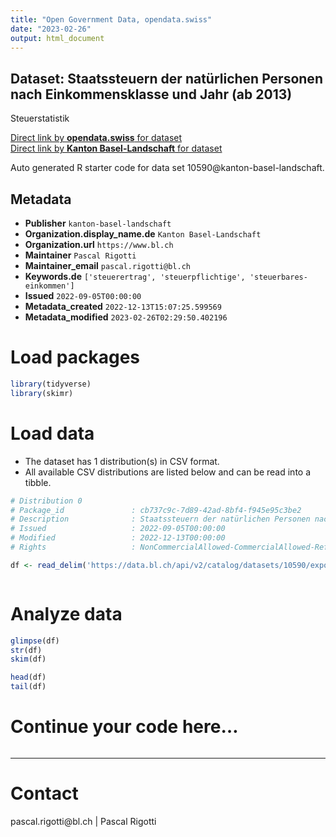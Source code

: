 ```yaml
---
title: "Open Government Data, opendata.swiss"
date: "2023-02-26"
output: html_document
---
```


## Dataset: Staatssteuern der natürlichen Personen nach Einkommensklasse und Jahr (ab 2013)

Steuerstatistik

[Direct link by **opendata.swiss** for dataset](https://opendata.swiss/de/dataset/staatssteuern-der-naturlichen-personen-nach-einkommensklasse-und-jahr-ab-2013)<br>
[Direct link by **Kanton Basel-Landschaft** for dataset](https://data.bl.ch/explore/dataset/10590/)

Auto generated R starter code for data set 10590@kanton-basel-landschaft.

## Metadata

- **Publisher** `kanton-basel-landschaft`
- **Organization.display_name.de** `Kanton Basel-Landschaft`
- **Organization.url** `https://www.bl.ch`
- **Maintainer** `Pascal Rigotti`
- **Maintainer_email** `pascal.rigotti@bl.ch`
- **Keywords.de** `['steuerertrag', 'steuerpflichtige', 'steuerbares-einkommen']`
- **Issued** `2022-09-05T00:00:00`
- **Metadata_created** `2022-12-13T15:07:25.599569`
- **Metadata_modified** `2023-02-26T02:29:50.402196`


# Load packages

```r

library(tidyverse)
library(skimr)

```

# Load data

-   The dataset has 1 distribution(s) in CSV format.
-   All available CSV distributions are listed below and can be read into a tibble.

```r

# Distribution 0
# Package_id               : cb737c9c-7d89-42ad-8bf4-f945e95c3be2
# Description              : Staatssteuern der natürlichen Personen nach Einkommensklasse und Jahr (ab 2013) (csv)
# Issued                   : 2022-09-05T00:00:00
# Modified                 : 2022-12-13T00:00:00
# Rights                   : NonCommercialAllowed-CommercialAllowed-ReferenceRequired

df <- read_delim('https://data.bl.ch/api/v2/catalog/datasets/10590/exports/csv')



```

# Analyze data

```r

glimpse(df)
str(df)
skim(df)

head(df)
tail(df)

```

# Continue your code here...

```r

```

------------------------------------------------------------------------

# Contact

pascal.rigotti@bl.ch | Pascal Rigotti
